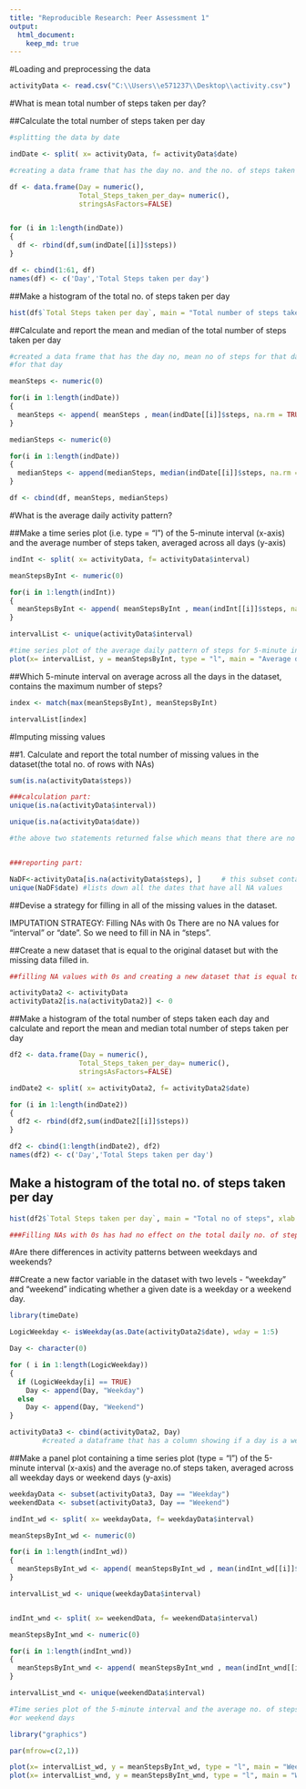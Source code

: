```yaml
---
title: "Reproducible Research: Peer Assessment 1"
output: 
  html_document:
    keep_md: true
---
```

#Loading and preprocessing the data

```r
activityData <- read.csv("C:\\Users\\e571237\\Desktop\\activity.csv")
```

#What is mean total number of steps taken per day?

##Calculate the total number of steps taken per day

```r
#splitting the data by date 

indDate <- split( x= activityData, f= activityData$date)

#creating a data frame that has the day no. and the no. of steps taken per day

df <- data.frame(Day = numeric(),
                 Total_Steps_taken_per_day= numeric(), 
                 stringsAsFactors=FALSE) 


for (i in 1:length(indDate))
{
  df <- rbind(df,sum(indDate[[i]]$steps))
}

df <- cbind(1:61, df)
names(df) <- c('Day','Total Steps taken per day')
```

##Make a histogram of the total no. of steps taken per day

```r

hist(df$`Total Steps taken per day`, main = "Total number of steps taken each day", xlab = "Steps", ylab = "Frequency")

```

##Calculate and report the mean and median of the total number of steps taken per day

```r
#created a data frame that has the day no, mean no of steps for that day and median no. of steps 
#for that day

meanSteps <- numeric(0)

for(i in 1:length(indDate))
{
  meanSteps <- append( meanSteps , mean(indDate[[i]]$steps, na.rm = TRUE))
}

medianSteps <- numeric(0)

for(i in 1:length(indDate))
{
  medianSteps <- append(medianSteps, median(indDate[[i]]$steps, na.rm = TRUE))
}

df <- cbind(df, meanSteps, medianSteps)
```

#What is the average daily activity pattern?

##Make a time series plot (i.e. type = "l") of the 5-minute interval (x-axis) and the average number of steps taken, averaged across all days (y-axis)

```r
indInt <- split( x= activityData, f= activityData$interval)

meanStepsByInt <- numeric(0)

for(i in 1:length(indInt))
{
  meanStepsByInt <- append( meanStepsByInt , mean(indInt[[i]]$steps, na.rm = TRUE))
}

intervalList <- unique(activityData$interval)

#time series plot of the average daily pattern of steps for 5-minute intervals
plot(x= intervalList, y = meanStepsByInt, type = "l", main = "Average daily pattern of steps", xlab = "Interval", ylab = "Average no. of steps")
```

##Which 5-minute interval on average across all the days in the dataset, contains the maximum number of steps?
```r

index <- match(max(meanStepsByInt), meanStepsByInt)

intervalList[index]

```

#Imputing missing values

##1. Calculate and report the total number of missing values in the dataset(the total no. of rows with NAs)

```r

sum(is.na(activityData$steps))

###calculation part:
unique(is.na(activityData$interval)) 

unique(is.na(activityData$date)) 

#the above two statements returned false which means that there are no missing values for date or interval. Therefore, the missing values are present only in the steps column


###reporting part:

NaDF<-activityData[is.na(activityData$steps), ]     # this subset contains all the NA data 
unique(NaDF$date) #lists down all the dates that have all NA values
```

##Devise a strategy for filling in all of the missing values in the dataset.

IMPUTATION STRATEGY: Filling NAs with 0s
There are no NA values for "interval" or "date". So we need to fill in NA in "steps".

##Create a new dataset that is equal to the original dataset but with the missing data filled in.

```r

##filling NA values with 0s and creating a new dataset that is equal to the original dataset but with missing data filled in

activityData2 <- activityData
activityData2[is.na(activityData2)] <- 0

```

##Make a histogram of the total number of steps taken each day and calculate and report the mean and median total number of steps taken per day

```r
df2 <- data.frame(Day = numeric(),
                 Total_Steps_taken_per_day= numeric(), 
                 stringsAsFactors=FALSE) 

indDate2 <- split( x= activityData2, f= activityData2$date)

for (i in 1:length(indDate2))
{
  df2 <- rbind(df2,sum(indDate2[[i]]$steps))
}

df2 <- cbind(1:length(indDate2), df2)
names(df2) <- c('Day','Total Steps taken per day')

```

## Make a histogram of the total no. of steps taken per day

```r

hist(df2$`Total Steps taken per day`, main = "Total no of steps", xlab = "Steps", ylab = "Frequency")

###Filling NAs with 0s has had no effect on the total daily no. of steps
```

#Are there differences in activity patterns between weekdays and weekends?

##Create a new factor variable in the dataset with two levels - "weekday" and "weekend" indicating whether a given date is a weekday or a weekend day.
```r
library(timeDate)

LogicWeekday <- isWeekday(as.Date(activityData2$date), wday = 1:5)

Day <- character(0)

for ( i in 1:length(LogicWeekday))
{
  if (LogicWeekday[i] == TRUE)
    Day <- append(Day, "Weekday")
  else
    Day <- append(Day, "Weekend")
}

activityData3 <- cbind(activityData2, Day)
        #created a dataframe that has a column showing if a day is a weekday or a weekend
```


##Make a panel plot containing a time series plot (type = "l") of the 5-minute interval (x-axis) and the average no.of steps taken, averaged across all weekday days or weekend days (y-axis)

```r

weekdayData <- subset(activityData3, Day == "Weekday")
weekendData <- subset(activityData3, Day == "Weekend")

indInt_wd <- split( x= weekdayData, f= weekdayData$interval)

meanStepsByInt_wd <- numeric(0)

for(i in 1:length(indInt_wd))
{
  meanStepsByInt_wd <- append( meanStepsByInt_wd , mean(indInt_wd[[i]]$steps, na.rm = TRUE))
}

intervalList_wd <- unique(weekdayData$interval)


indInt_wnd <- split( x= weekendData, f= weekendData$interval)

meanStepsByInt_wnd <- numeric(0)

for(i in 1:length(indInt_wnd))
{
  meanStepsByInt_wnd <- append( meanStepsByInt_wnd , mean(indInt_wnd[[i]]$steps, na.rm = TRUE))
}

intervalList_wnd <- unique(weekendData$interval)

#Time series plot of the 5-minute interval and the average no. of steps taken, averaged across all weekday days 
#or weekend days

library("graphics")

par(mfrow=c(2,1))

plot(x= intervalList_wd, y = meanStepsByInt_wd, type = "l", main = "Weekday", xlab = "Interval", ylab = "Average no. of steps")
plot(x= intervalList_wnd, y = meanStepsByInt_wnd, type = "l", main = "Weekend", xlab = "Interval", ylab = "Average no. of steps")
```


